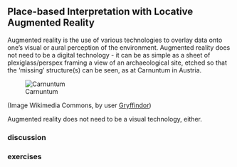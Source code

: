 ## Place-based Interpretation with Locative Augmented Reality

Augmented reality is the use of various technologies to overlay data onto one's visual or aural perception of the environment. Augmented reality does not need to be a digital technology - it can be as simple as a sheet of plexiglass/perspex framing a view of an archaeological site, etched so that the 'missing' structure(s) can be seen, as at Carnuntum in Austria.

![Carnuntum](images/Heidentor_Carnuntum_4487.jpg)

(Image Wikimedia Commons, by user [Gryffindor](https://commons.wikimedia.org/wiki/User:Gryffindor))

Augmented reality does not need to be a visual technology, either. 

### discussion

### exercises